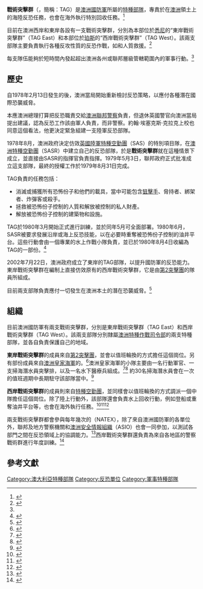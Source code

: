 {{NoteTA
|G1=Military
|G2=Firearms
|G3=Country
}}
'''戰術突擊群'''（{{lang-en|Tactical Assault Group}}，簡稱：TAG）是[[澳洲國防軍|澳洲國防軍]]所屬的[[特種部隊|特種部隊]]，專責於在[[澳洲|澳洲]]領土上的海陸反恐任務，也會在海外執行特別回收任務。<ref>{{cite report|title=Inquiry into recognition of Australian Defence Force Service for Special Air Service Counter Terrorist and Special Recovery Duties|author=Defence Honours & Awards Tribunal|date=22 December 2009|url=https://defence-honours-tribunal.gov.au/wp-content/uploads/2011/06/SASR-Final-Report-Public-Release.pdf|accessdate=16 August 2016|publisher=Australian Government|archive-date=2014-07-08|archive-url=https://web.archive.org/web/20140708132915/http://defence-honours-tribunal.gov.au/wp-content/uploads/2011/06/SASR-Final-Report-Public-Release.pdf|dead-url=no}}</ref>

目前在澳洲西岸和東岸各設有一支戰術突擊群，分別為本部位於[[悉尼|悉尼]]的“東岸戰術突擊群”（TAG East）和本部位於[[珀斯|珀斯]]的“西岸戰術突擊群”（TAG West）。該兩支部隊主要負責執行各種反攻性質的反恐作戰，如{{tsl|en|Direct action (military)|直接行動 (軍事)|直接行動}}和人質救援。<ref name="army.gov.au">{{Cite web |url=http://www.army.gov.au/Our-work/News-and-media/News-and-media-2012/News-and-media-August-2012/Commandos-put-to-the-test |title=存档副本 |access-date=2020-11-24 |archive-date=2016-03-26 |archive-url=https://web.archive.org/web/20160326184029/http://www.army.gov.au/Our-work/News-and-media/News-and-media-2012/News-and-media-August-2012/Commandos-put-to-the-test |dead-url=yes }}</ref>

每支隊伍能夠於短時間內發起超出澳洲各州或聯邦層級{{tsl|en|Police Tactical Group|警察戰術群}}管轄範圍內的軍事行動。<ref name="army.gov.au"/>

==歷史==
自1978年2月13日發生的{{tsl|en|Sydney Hilton Hotel bombing|悉尼希爾頓酒店爆炸案}}後，澳洲當局開始重新檢討反恐策略，以應付各種潛在國際恐襲威脅。

本應澳洲總理打算把反恐職責交給[[澳洲聯邦警察|澳洲聯邦警察]]負責，但退休英國警官{{tsl|en|Robert Mark|羅伯特·馬克 (英國警察)|羅伯特·馬克}}向澳洲當局提出建議，認為反恐工作該由軍人負責，而非警察。約翰·埃塞克斯·克拉克上校也同意這個看法，他更決定緊急組建一支陸軍反恐部隊。

1978年8月，澳洲政府決定仿效[[英國陸軍|英國陸軍]][[特種空勤團|特種空勤團]]（SAS）的特別項目隊，在[[特種空勤團_(澳大利亞)|澳洲特種空勤團]]（SASR）中建立自己的反恐部隊，於是'''戰術突擊群'''就在這種情景下成立，並直接由SASR的指揮官負責指揮。1979年5月3日，聯邦政府正式批准成立這支部隊，最終的授權工作於1979年8月31日完成。

TAG負責的任務包括：
* 消滅或捕獲所有恐怖份子和他們的載具，當中可能包含[[狙擊手|狙擊手]]、脅持者、綁架者、炸彈客或殺手。
* 拯救被恐怖份子控制的人質和解放被控制的私人財產。
* 解放被恐怖份子控制的建築物和設施。

TAG於1980年3月開始正式進行訓練，並於同年5月可全面部署。1980年6月，SASR被要求發展沿岸或海上反恐技能，以在必要時重奪被恐怖份子控制的油井平台。這些行動會由一個專業的水上作戰小隊負責，並已於1980年8月4日收編為TAG的一部份。<ref>{{cite web |url=http://www.diggerhistory.info/pages-army-today/rar-sasr/tactical_assault_group.htm |title=Tactical Assault Group, SASR specialists |publisher=Digger History |date=11 November 2002 |accessdate=24 August 2010 |archive-date=2020-02-17 |archive-url=https://web.archive.org/web/20200217101839/http://www.diggerhistory.info/pages-army-today/rar-sasr/tactical_assault_group.htm |dead-url=no }}</ref>

2002年7月22日，澳洲政府成立了東岸的TAG部隊，以提升國防軍的反恐能力。東岸戰術突擊群在編制上直接仿效原有的西岸戰術突擊群，它是由[[第2突擊團|第2突擊團]]的隊員所組成。

目前兩支部隊負責應付一切發生在澳洲本土的潛在恐襲威脅。<ref>{{cite web |author=Australian Government, Department of Defence |url=http://www.minister.defence.gov.au/HillSpeechTpl.cfm?CurrentId=3845 |title=AUSTRALIA'S RESPONSE TO TERRORISM |publisher=[[Department_of_Defence_(Australia)|Department of Defence (Australia)]] |date=25 May 2004 |accessdate=24 August 2010 |url-status=dead |archiveurl=https://web.archive.org/web/20110315195834/http://www.minister.defence.gov.au/HillSpeechtpl.cfm?CurrentId=3845 |archivedate=15 March 2011}}</ref>

==組織==
目前澳洲國防軍有兩支戰術突擊群，分別是東岸戰術突擊群（TAG East）和西岸戰術突擊群（TAG West）。該兩支部隊分別隸屬[[澳洲特種作戰司令部|澳洲特種作戰司令部]]的兩支特種部隊，並各自負責保護自己的地域。

'''東岸戰術突擊群'''的成員來自[[第2突擊團|第2突擊團]]，並會以值班輪換的方式擔任這個崗位。另有部份成員來自[[澳洲皇家海軍|澳洲皇家海軍]]的{{tsl|en|Clearance Diving Branch (RAN)|掃海潛水員組}}。<ref>{{citation | url=http://www.defence.gov.au/news/navynews/editions/4519/topstories/story01.htm | title=ACTION TEAM TAG | first=Graham | last=Davis | work=Navy News | volume=45 | issue=19 | publisher=[[Department_of_Defence_(Australia)|Department of Defence (Australia)]] | date=26 September 2002 | accessdate=24 August 2010 | url-status=dead | archiveurl=https://web.archive.org/web/20021017083326/http://www.defence.gov.au/news/navynews/editions/4519/topstories/story01.htm | archivedate=17 October 2002}}</ref>澳洲皇家海軍的小隊主要由一名行動軍官、一支掃海潛水員突擊排，以及一名水下醫療兵組成。<ref>{{Cite web |url=http://www.shadowspear.com/2009/01/2nd-commando-regiment/ |title=存档副本 |access-date=2020-11-25 |archive-date=2017-07-06 |archive-url=https://web.archive.org/web/20170706184503/https://www.shadowspear.com/2009/01/2nd-commando-regiment/ |dead-url=yes }}</ref><ref>{{cite web |url=http://www.rancd-association.com/old/id55.htm |title=Archived copy |accessdate=2016-07-28 |url-status=dead |archiveurl=https://web.archive.org/web/20170630224322/http://www.rancd-association.com/old/id55.htm |archivedate=30 June 2017}}</ref> 約30名掃海潛水員會在一次的值班週期中長期駐守該部隊當中。<ref>{{Cite web |url=http://www.rancd-association.com/BRANCH_STRUCTURE_TAG.html |title=存档副本 |access-date=2020-11-25 |archive-date=2017-07-01 |archive-url=https://web.archive.org/web/20170701025205/http://www.rancd-association.com/BRANCH_STRUCTURE_TAG.html |dead-url=no }}</ref>

'''西岸戰術突擊群'''的成員則來自[[特種空勤團_(澳大利亞)|特種空勤團]]，並同樣會以值班輪換的方式調派一個中隊擔任這個崗位。除了陸上行動外，該部隊還會負責水上回收行動，例如登船或重奪油井平台等，也會在海外執行任務。<ref>{{cite web |url=http://www.defence.gov.au/media/DepartmentalTpl.cfm?CurrentId=2096 |title=Media Briefing Australia's Commitment to the International Coalition Against Terrorism |publisher=[[Department_of_Defence_(Australia)|Department of Defence (Australia)]] |date=21 November 2002 |accessdate=24 August 2010 |archive-date=2015-06-25 |archive-url=http://webarchive.nla.gov.au/gov/20150625102229/http://www.defence.gov.au/media/DepartmentalTpl.cfm?CurrentId=2096 |dead-url=no }}</ref><ref>{{Cite web |url=http://www.rancd-association.com/old/10ed798b0.jpg |title=存档副本 |access-date=2020-11-25 |archive-date=2015-09-24 |archive-url=https://web.archive.org/web/20150924084638/http://www.rancd-association.com/old/10ed798b0.jpg |dead-url=no }}</ref><ref>{{cite journal | url=https://www.army.gov.au/sites/g/files/net1846/f/aaj_2003_2.pdf | title=Guarding Australians Against Terrorism | author=Major General Duncan Lewis | journal=Australian Army Journal | volume=1 | issue=2 | pages=45–52 | publisher=Land Warfare Studies Centre | year=2003 | issn=1448-2843 | location=Canberra, Australia | accessdate=24 August 2010 | archive-date=2019-04-15 | archive-url=https://web.archive.org/web/20190415103046/https://www.army.gov.au/sites/g/files/net1846/f/aaj_2003_2.pdf | dead-url=no }}</ref>

兩支戰術突擊群都會參與每年幾次的{{tsl|en|National Anti Terrorism Exercise|國家反恐演習}}（NATEX），除了來自澳洲國防軍的各單位外，聯邦及地方警察機關和[[澳洲安全情報組織|澳洲安全情報組織]]（ASIO）也會一同參加，以測試各部門之間在反恐領域上的協調能力。<ref>{{cite web| url=http://www.defence.gov.au/terrorism/ | title=Defence response to a terrorist incident within Australia | publisher=[[Department_of_Defence_(Australia)|Department of Defence (Australia)]] | archiveurl=https://web.archive.org/web/20080803213747/http://www.defence.gov.au/terrorism/ | archivedate=3 August 2008 | date=6 July 2007 | accessdate=24 August 2010}}</ref>西岸戰術突擊群還負責為來自各地區的警察戰術群進行年度訓練。<ref>{{cite web|title=Review of the Defence Annual Report 2001-02 - Official Hansard - Senate - 11 March 2004|url=http://www.aph.gov.au/Hansard/senate/dailys/ds110304.pdf|website=Parliament of Australia|publisher=Page 21416|url-status=bot: unknown|archiveurl=https://web.archive.org/web/20040526101209/http://www.aph.gov.au/Hansard/senate/dailys/ds110304.pdf|archivedate=26 May 2004}}</ref>

==參考文獻==
<references/>

[[Category:澳大利亞特種部隊|Category:澳大利亞特種部隊]]
[[Category:反恐單位|Category:反恐單位]]
[[Category:軍事特種部隊|Category:軍事特種部隊]]